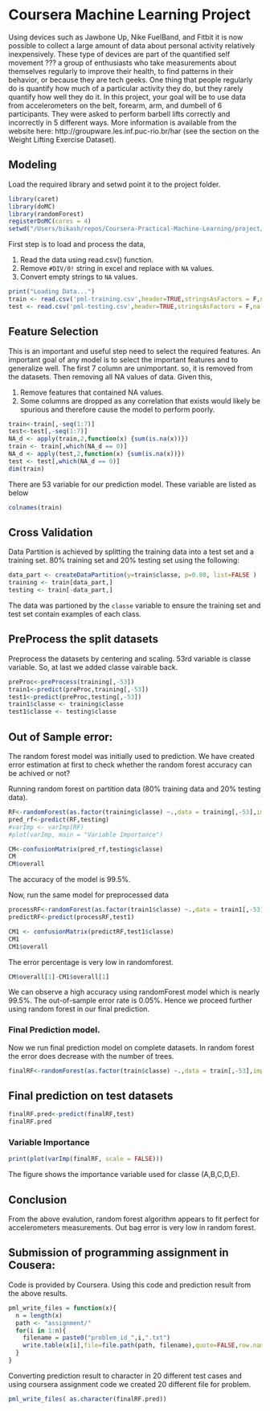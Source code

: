 # Coursera Machine Learning Project 

Using devices such as Jawbone Up, Nike FuelBand, and Fitbit it is now possible to collect a large amount of data about personal activity relatively inexpensively. These type of devices are part of the quantified self movement ??? a group of enthusiasts who take measurements about themselves regularly to improve their health, to find patterns in their behavior, or because they are tech geeks. One thing that people regularly do is quantify how much of a particular activity they do, but they rarely quantify how well they do it. In this project, your goal will be to use data from accelerometers on the belt, forearm, arm, and dumbell of 6 participants. They were asked to perform barbell lifts correctly and incorrectly in 5 different ways. More information is available from the website here: http://groupware.les.inf.puc-rio.br/har (see the section on the Weight Lifting Exercise Dataset). 


## Modeling

Load the required library and setwd point it to the project folder.
```r
library(caret)
library(doMC)
library(randomForest)
registerDoMC(cores = 4)
setwd("/Users/bikash/repos/Coursera-Practical-Machine-Learning/project/")
```
First step is to load and process the data,

1.  Read the data using read.csv() function.
1.  Remove  `#DIV/0!` string in excel and replace with `NA` values.
1.  Convert empty strings to `NA` values.

```r
print("Loading Data...")
train <- read.csv('pml-training.csv',header=TRUE,stringsAsFactors = F,na.strings=c('NA','','#DIV/0!'))
test <- read.csv('pml-testing.csv',header=TRUE,stringsAsFactors = F,na.strings=c('NA','','#DIV/0!'))
```

## Feature Selection

This is an important and useful step need to select the required features. An important goal of any model is to select the important features and to generalize well. The first 7 column are unimportant. so, it is removed from the datasets. Then removing all NA values of data. Given this,

1.  Remove features that contained NA values.
1.  Some columns are dropped as any correlation that exists would likely be spurious and therefore cause the model to perform poorly.
```r
train<-train[,-seq(1:7)]
test<-test[,-seq(1:7)]
NA_d <- apply(train,2,function(x) {sum(is.na(x))}) 
train <- train[,which(NA_d == 0)]
NA_d <- apply(test,2,function(x) {sum(is.na(x))}) 
test <- test[,which(NA_d == 0)]
dim(train)
```

There are 53 variable for our prediction model. These variable are listed as below
```r
colnames(train)
```
## Cross Validation
Data Partition is achieved by splitting the training data into a test set and a training set. 80% training set and 20% testing set using the following:

```r
data_part <- createDataPartition(y=train$classe, p=0.80, list=FALSE )
training <- train[data_part,]
testing <- train[-data_part,]
```
The data was partioned by the `classe` variable to ensure the training set and test set contain examples of each class.

## PreProcess the split datasets 
Preprocess the datasets by centering and scaling. 53rd variable is classe variable. So, at last we added classe vairable back.

```r
preProc<-preProcess(training[,-53])
train1<-predict(preProc,training[,-53])
test1<-predict(preProc,testing[,-53])
train1$classe <- training$classe
test1$classe <- testing$classe
```


## Out of Sample error:
The random forest model was initially used to prediction. We have created error estimation at first to check whether the random forest accuracy can be achived or not?

Running random forest on partition data  (80% training data and 20% testing data).
```r
RF<-randomForest(as.factor(training$classe) ~.,data = training[,-53],importance = TRUE)
pred_rf<-predict(RF,testing)
#varImp <- varImp(RF)
#plot(varImp, main = "Variable Importance")
```

```r
CM<-confusionMatrix(pred_rf,testing$classe)
CM
CM$overall  
```

The accuracy of the model is 99.5%. 

Now, run the same model for preprocessed data
```r
processRF<-randomForest(as.factor(train1$classe) ~.,data = train1[,-53],importance = TRUE)
predictRF<-predict(processRF,test1)
```

```r
CM1 <- confusionMatrix(predictRF,test1$classe)
CM1
CM1$overall 
```


The error percentage is very low in randomforest.
```r
CM$overall[1]-CM1$overall[1] 
```
We can observe a high accuracy using randomForest model which is nearly 99.5%. The out-of-sample error rate is 0.05%. Hence we proceed further using random forest in our final prediction. 

### Final Prediction model.
Now we run final prediction model on complete datasets. In random forest the error does decrease with the number of trees. 

```r
finalRF<-randomForest(as.factor(train$classe) ~.,data = train[,-53],importance = TRUE)
```

## Final prediction on test datasets
```r
finalRF.pred<-predict(finalRF,test)
finalRF.pred
```
### Variable Importance
```r
print(plot(varImp(finalRF, scale = FALSE)))
```

The figure shows the importance variable used for classe (A,B,C,D,E).



## Conclusion
From the above evalution, random forest algorithm appears to fit perfect for accelerometers measurements. Out bag error is very low in random forest.




## Submission of programming assignment in Cousera:
Code is provided by Coursera. Using this code and prediction result from the above results.
```r
pml_write_files = function(x){
  n = length(x)
  path <- "assignment/"
  for(i in 1:n){
    filename = paste0("problem_id_",i,".txt")
    write.table(x[i],file=file.path(path, filename),quote=FALSE,row.names=FALSE,col.names=FALSE)
  }
}

```

Converting prediction result to character in 20 different test cases and using coursera assignment code we created 20 different file for problem.
```r
pml_write_files( as.character(finalRF.pred))
```


